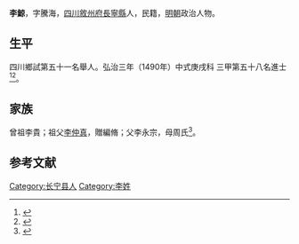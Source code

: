 {{明清人物信息框
| 姓名 = 李鯨
| 原名 =
| 圖片名稱= 
| 圖片大小 =
| 圖片說明 = 
| 最高職務 =
| 國家 = 大明 
| 爵位 =
| 籍貫 = [[四川|四川]][[敘州府|敘州府]][[長寧縣|長寧縣]]
| 族裔 = 
| 字號 = 
| 諡號 =
| 出生日期 = 四月十六日
| 出生地點 =
| 逝世日期 = 卒年不詳 
| 逝世地點 =
| 墓葬 =
| 配偶 = 朱氏
| 親屬 = 
| 出身 =
* 弘治三年庚戌科同進士出身
| 經歷 =
| 著作 = 
}}
'''李鯨'''{{BD|1449年||？年||}}，字騰海，[[四川|四川]][[敘州府|敘州府]][[長寧縣|長寧縣]]人，民籍，[[明朝|明朝]]政治人物。

== 生平 ==
四川鄉試第五十一名舉人。弘治三年（1490年）中式庚戌科<!---會試第二百十二名--->三甲第五十八名進士<ref>{{Cite book|title=《[[皇明贡举考|皇明贡举考]]》卷五|last=（明）[[张朝瑞|张朝瑞]]|first=|publisher=《续修四库全书》史部第828册|year=|isbn=|location=|pages=}}</ref><ref>{{Cite book|title=贡举志五种 上|last=鲁小俊，江俊伟著|first=|publisher=武汉：武汉大学出版社|year=2009|isbn=978-7-307-07043-1|location=|pages=}}</ref>。

== 家族 ==
曾祖李貴；祖父[[李仲真|李仲真]]，贈編脩；父李永宗，母周氏<ref>{{Cite book|title=天一阁藏明代科举录选刊 登科录 点校本|last=龚延明主编|first=|publisher=宁波出版社|year=2016|isbn=978-7-5526-2320-8|location=宁波|pages=|quote=《天一閣藏明代科舉錄選刊.登科錄》之《弘治三年庚戌科進士登科錄》}}</ref>。

==参考文献==
{{reflist}}

{{弘治三年庚戌科殿試金榜}}
{{DEFAULTSORT:}}
[[Category:长宁县人|Category:长宁县人]]
[[Category:李姓|Category:李姓]]